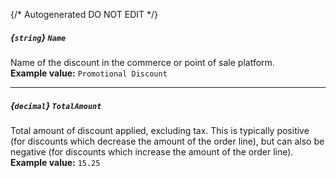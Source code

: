 {/* Autogenerated DO NOT EDIT  */}
##### *{`string`}* `Name`
Name of the discount in the commerce or point of sale platform.
<br/>
**Example value:** `Promotional Discount`

---
##### *{`decimal`}* `TotalAmount`
Total amount of discount applied, excluding tax. This is typically positive (for discounts which decrease the amount of the order line), but can also be negative (for discounts which increase the amount of the order line).
<br/>
**Example value:** `15.25`

